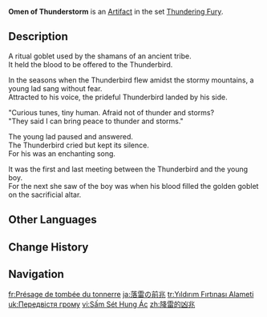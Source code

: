 {{Artifact Infobox
|image = Item Omen of Thunderstorm.png
|set   = Thundering Fury
|piece = Goblet of Eonothem
}}
{{Description|A ceremonial cup that holds the blood of the innocent. It is brimming with the thundering fury of the prayers that echo within.}}
'''Omen of Thunderstorm''' is an [[Artifact]] in the set [[Thundering Fury]].

==Description==
A ritual goblet used by the shamans of an ancient tribe.<br>It held the blood to be offered to the Thunderbird.

In the seasons when the Thunderbird flew amidst the stormy mountains, a young lad sang without fear.<br>Attracted to his voice, the prideful Thunderbird landed by his side.

"Curious tunes, tiny human. Afraid not of thunder and storms?<br>"They said I can bring peace to thunder and storms."

The young lad paused and answered.<br>The Thunderbird cried but kept its silence.<br>For his was an enchanting song.

It was the first and last meeting between the Thunderbird and the young boy.<br>For the next she saw of the boy was when his blood filled the golden goblet on the sacrificial altar.

==Other Languages==
{{Other Languages
|en       = Omen of Thunderstorm
|zhs      = 降雷的凶兆
|zhs_rm   = Jiàng Léi de Xiōngzhào
|zht      = 降雷的凶兆
|zht_rm   = Jiàng Léi de Xiōngzhào
|zh_tl    = Omen of Thunder
|ja       = 落雷の前兆
|ja_rm    = Rakurai no Zenchou
|ja_tl    = Omen of a Lightning Strike
|ko       = 낙뢰의 흉조
|ko_rm    = Nakroe-ui Hyungjo
|ko_tl    = Omen of a Thunderstroke
|es       = Presagio de la Tormenta
|es_tl    = Harbinger of the Storm
|fr       = Présage de tombée du tonnerre
|fr_tl    = Omen of Thunderfall
|ru       = Предвестник бури
|ru_tl    = Storm Harbinger
|th       = Omen of Thunderstorm
|vi       = Sấm Sét Hung Ác
|vi_tl    = 
|de       = Omen des Blitzes
|de_tl    = Omen of Lightning
|id       = Omen of Thunderstorm
|pt       = Profecia do Trovão
|pt_tl    = 
|tr       = Yıldırım Fırtınası Alameti
|tr_tl    = Lightning Storm's Omen
|it       = Presagio di tempesta
|it_tl    = Storm's Omen
}}

==Change History==
{{Change History|1.0}}

==Navigation==
{{Artifact Set Navbox|Thundering Fury}}

[[fr:Présage de tombée du tonnerre]]
[[ja:落雷の前兆]]
[[tr:Yıldırım Fırtınası Alameti]]
[[uk:Передвістя грому]]
[[vi:Sấm Sét Hung Ác]]
[[zh:降雷的凶兆]]